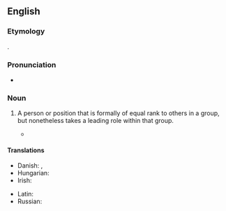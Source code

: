 ==English==

===Etymology===
{{clq|en|la|primus inter pares}}.

===Pronunciation===
* {{audio|en|en-au-first among equals.ogg|Audio (AU)}}

===Noun===
{{en-noun|firsts among equals}}

# {{lb|en|idiomatic}} A person or position that is formally of equal rank to others in a group, but nonetheless takes a leading role within that group.
#: {{ux|en|The Orthodox consider the bishop of Rome to have always been merely a '''first among equals'''.}}
#* {{quote-book|en|title=The Book I Won't be Writing and Other Essays|author=H. Y. Sharada Prasad|year=2003||page=40|passage=I wonder whether Margaret Thatcher, Harold Macmillan, Winston Churchill, Lloyd George, Benjamin Disraeli and William Gladstone (going back in time) thought of themselves as mere '''firsts among equals'''.}}

====Translations====
{{trans-top|leading a group of equals}}
* Danish: {{t|da|primus inter pares}}, {{t|da|først blandt ligemænd}}
* Hungarian: {{t|hu|első az egyenlők között}}
* Irish: {{t|ga|bheith i do shaoi i measc na sua}}
{{trans-mid}}
* Latin: {{t|la|prīmus inter parēs|m}}
* Russian: {{t+|ru|первый среди равных}}
{{trans-bottom}}